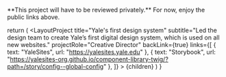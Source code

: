 
<p className="lead">**This project will have to be reviewed privately.** For now, enjoy the public links above.</p>

  return (
    <LayoutProject
      title="Yale's first design system"
      subtitle="Led the design team to create Yale’s first digital design system, which is used on all new websites."
      projectRole="Creative Director"
      backLink={true}
      links={[
        { text: "YaleSites", url: "https://yalesites.yale.edu" },
        { text: "Storybook", url: "https://yalesites-org.github.io/component-library-twig/?path=/story/config--global-config" },
      ]}
    >
      {children}
    </LayoutProject>
  )
}
